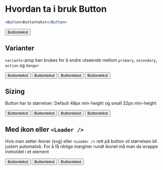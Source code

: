 
<Meta title="ds-react/button/intro" />

# Hvordan ta i bruk Button

```jsx
<Button>Buttontekst</Button>
```

<Canvas>
  <Button>Buttontekst</Button>
</Canvas>

## Varianter

`variants`-prop kan brukes for å endre utseende mellom
`primary`, `secondary`, `action` og `danger`

<Canvas>
  <Button variant="primary">Buttontekst</Button>
  <Button variant="secondary">Buttontekst</Button>
  <Button variant="action">Buttontekst</Button>
  <Button variant="danger">Buttontekst</Button>
</Canvas>

## Sizing

Button har to størrelser: Default 48px min-height og small 32px min-height

<Canvas>
  <Button size="small" variant="primary">
    Buttontekst
  </Button>
  <Button size="small" variant="secondary">
    Buttontekst
  </Button>
  <Button size="small" variant="action">
    Buttontekst
  </Button>
  <Button size="small" variant="danger">
    Buttontekst
  </Button>
</Canvas>

## Med ikon eller `<Loader />`

Hvis man setter ikoner (svg) eller `<Loader />` rett på button vil størrelsen
bli justert automatisk. For å få riktige marginer rundt ikonet må man da wrappe innholdet
i et element

<Canvas>
  <Button>
    <span>Buttontekst</span> <Loader />
  </Button>
  <Button size="small">
    <span>Buttontekst</span>
    <Loader />
  </Button>
  <Button>
    <Loader /> <span>Buttontekst</span>
  </Button>
</Canvas>
